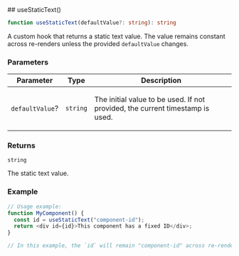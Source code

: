 
[//]: # (Do not edit directly)
[//]: # (Generated by the Cocokits TypeDoc custom theme on Fri Mar 14 2025)



<Meta title='Utils/Use Static Text'/>
<MdxPage breadcrumb='Utils' title='Use Static Text' tocItems={tocItems} hideThemeSwitcher={true}>
<div>
</div><div id="selection_usestatictext">
## useStaticText()

```ts
function useStaticText(defaultValue?: string): string
```

A custom hook that returns a static text value. The value remains constant across re-renders
unless the provided `defaultValue` changes.

### Parameters

<table class="arg-type-table arg-type-table--full-width">
<thead>
<tr>
<th>Parameter</th>
<th>Type</th>
<th>Description</th>
</tr>
</thead>
<tbody>
<tr>
<td>

`defaultValue`?

</td>
<td>

`string`

</td>
<td>

The initial value to be used. If not provided, the current timestamp is used.

</td>
</tr>
</tbody>
</table>

### Returns

`string`

The static text value.

### Example

```ts
// Usage example:
function MyComponent() {
  const id = useStaticText("component-id");
  return <div id={id}>This component has a fixed ID</div>;
}

// In this example, the `id` will remain "component-id" across re-renders unless the `defaultValue` changes.
```

</div>
</MdxPage>
